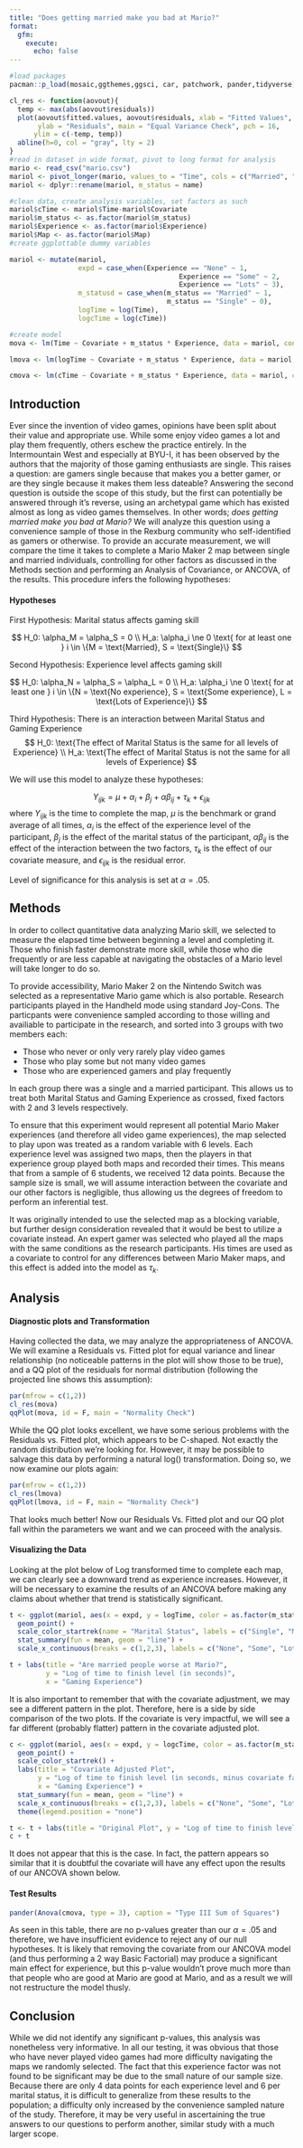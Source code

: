 ```yaml
---
title: "Does getting married make you bad at Mario?"
format: 
  gfm:
    execute: 
      echo: false
---
```



```r
#load packages
pacman::p_load(mosaic,ggthemes,ggsci, car, patchwork, pander,tidyverse)

cl_res <- function(aovout){
  temp <- max(abs(aovout$residuals))
  plot(aovout$fitted.values, aovout$residuals, xlab = "Fitted Values",
       ylab = "Residuals", main = "Equal Variance Check", pch = 16, 
      ylim = c(-temp, temp))
  abline(h=0, col = "gray", lty = 2)
}
#read in dataset in wide format, pivot to long format for analysis
mario <- read_csv("mario.csv")
mariol <- pivot_longer(mario, values_to = "Time", cols = c("Married", "Single"))
mariol <- dplyr::rename(mariol, m_status = name)

#clean data, create analysis variables, set factors as such
mariol$cTime <- mariol$Time-mariol$Covariate
mariol$m_status <- as.factor(mariol$m_status)
mariol$Experience <- as.factor(mariol$Experience)
mariol$Map <- as.factor(mariol$Map)
#create ggplottable dummy variables

mariol <- mutate(mariol, 
                 expd = case_when(Experience == "None" ~ 1,
                                          Experience == "Some" ~ 2,
                                          Experience == "Lots" ~ 3),
                 m_statusd = case_when(m_status == "Married" ~ 1,
                                       m_status == "Single" ~ 0),
                 logTime = log(Time),
                 logcTime = log(cTime))

#create model
mova <- lm(Time ~ Covariate + m_status * Experience, data = mariol, contrasts = list(m_status = contr.sum, Experience = contr.sum))

lmova <- lm(logTime ~ Covariate + m_status * Experience, data = mariol, contrasts = list(m_status = contr.sum, Experience = contr.sum))

cmova <- lm(cTime ~ Covariate + m_status * Experience, data = mariol, contrasts = list(m_status = contr.sum, Experience = contr.sum))


```
## Introduction

Ever since the invention of video games, opinions have been split about their value and appropriate use. While some enjoy video games a lot and play them frequently, others eschew the practice entirely. In the Intermountain West and especially at BYU-I, it has been observed by the authors that the majority of those gaming enthusiasts are single. This raises a question: are gamers single because that makes you a better gamer, or are they single because it makes them less dateable? Answering the second question is outside the scope of this study, but the first can potentially be answered through it's reverse, using an archetypal game which has existed almost as long as video games themselves. In other words; *does getting married make you bad at Mario?*
We will analyze this question using a convenience sample of those in the Rexburg community who self-identified as gamers or otherwise. To provide an accurate measurement, we will compare the time it takes to complete a Mario Maker 2 map between single and married individuals, controlling for other factors as discussed in the Methods section and performing an Analysis of Covariance, or ANCOVA, of the results. This procedure infers the following hypotheses:

#### Hypotheses

First Hypothesis: Marital status affects gaming skill

$$
  H_0: \alpha_M = \alpha_S = 0 \\
  H_a: \alpha_i \ne 0 \text{ for at least one } i \in \{M = \text{Married}, S = \text{Single}\}
$$

Second Hypothesis: Experience level affects gaming skill

$$
 H_0: \alpha_N = \alpha_S = \alpha_L = 0 \\
  H_a: \alpha_i \ne 0 \text{ for at least one } i \in \{N = \text{No experience}, S = \text{Some experience}, L = \text{Lots of Experience}\}
$$

Third Hypothesis: There is an interaction between Marital Status and Gaming Experience
$$
  H_0: \text{The effect of Marital Status is the same for all levels of Experience} \\
  H_a: \text{The effect of Marital Status is not the same for all levels of Experience}
$$


We will use this model to analyze these hypotheses:

$$
 Y_{ijk} = \mu + \alpha_i + \beta_j + \alpha\beta_{ij} + \tau_k + \epsilon_{ijk}
$$
where $Y_{ijk}$ is the time to complete the map, $\mu$ is the benchmark or grand average of all times, $\alpha_i$ is the effect of the experience level of the participant, $\beta_j$ is the effect of the marital status of the participant, $\alpha\beta_{ij}$ is the effect of the interaction between the two factors, $\tau_k$ is the effect of our covariate measure, and $\epsilon_{ijk}$ is the residual error.

Level of significance for this analysis is set at $\alpha = .05$.

## Methods

In order to collect quantitative data analyzing Mario skill, we selected to measure the elapsed time between beginning a level and completing it. Those who finish faster demonstrate more skill, while those who die frequently or are less capable at navigating the obstacles of a Mario level will take longer to do so. 

To provide accessibility, Mario Maker 2 on the Nintendo Switch was selected as a representative Mario game which is also portable. Research participants played in the Handheld mode using standard Joy-Cons. The particpants were convenience sampled according to those willing and availiable to participate in the research, and sorted into 3 groups with two members each:

* Those who never or only very rarely play video games
* Those who play some but not many video games
* Those who are experienced gamers and play frequently

In each group there was a single and a married participant. This allows us to treat both Marital Status and Gaming Experience as crossed, fixed factors with 2 and 3 levels respectively.

To ensure that this experiment would represent all potential Mario Maker experiences (and therefore all video game experiences), the map selected to play upon was treated as a random variable with 6 levels. Each  experience level was assigned two maps, then the players in that experience group played both maps and recorded their times. This means that from a sample of 6 students, we received 12 data points. Because the sample size is small, we will assume interaction between the covariate and our other factors is negligible, thus allowing us the degrees of freedom to perform an inferential test.

It was originally intended to use the selected map as a blocking variable, but further design consideration revealed that it would be best to utilize a covariate instead. An expert gamer was selected who played all the maps with the same conditions as the research participants. His times are used as a covariate to control for any differences between Mario Maker maps, and this effect is added into the model as $\tau_k$. 

## Analysis

#### Diagnostic plots and Transformation

Having collected the data, we may analyze the appropriateness of ANCOVA. We will examine a Residuals vs. Fitted plot for equal variance  and linear relationship (no noticeable patterns in the plot will show those to be true), and a QQ plot of the residuals for normal distribution (following the projected line shows this assumption):

```r
par(mfrow = c(1,2))
cl_res(mova)
qqPlot(mova, id = F, main = "Normality Check")

```
While the QQ plot looks excellent, we have some serious problems with the Residuals vs. Fitted plot, which appears to be C-shaped. Not exactly the random distribution we're looking for. However, it may be possible to salvage this data by performing a natural log() transformation. Doing so, we now examine our plots again:

```r
par(mfrow = c(1,2))
cl_res(lmova)
qqPlot(lmova, id = F, main = "Normality Check")

```

That looks much better! Now our Residuals Vs. Fitted plot and our QQ plot fall within the parameters we want and we can proceed with the analysis.

#### Visualizing the Data

Looking at the plot below of Log transformed time to complete each map, we can clearly see a downward trend as experience increases. However, it will be necessary to examine the results of an ANCOVA before making any claims about whether that trend is statistically significant.
```r
t <- ggplot(mariol, aes(x = expd, y = logTime, color = as.factor(m_statusd))) + 
  geom_point() + 
  scale_color_startrek(name = "Marital Status", labels = c("Single", "Married"))  + 
  stat_summary(fun = mean, geom = "line") + 
  scale_x_continuous(breaks = c(1,2,3), labels = c("None", "Some", "Lots"))

t + labs(title = "Are married people worse at Mario?", 
         y = "Log of time to finish level (in seconds)", 
         x = "Gaming Experience")

```

It is also important to remember that with the covariate adjustment, we may see a different pattern in the plot. Therefore, here is a side by side comparison of the two plots. If the covariate is very impactful, we will see a far different (probably flatter) pattern in the covariate adjusted plot.

```r
c <- ggplot(mariol, aes(x = expd, y = logcTime, color = as.factor(m_statusd))) + 
  geom_point() + 
  scale_color_startrek() + 
  labs(title = "Covariate Adjusted Plot", 
       y = "Log of time to finish level (in seconds, minus covariate factor)",
       x = "Gaming Experience") + 
  stat_summary(fun = mean, geom = "line") + 
  scale_x_continuous(breaks = c(1,2,3), labels = c("None", "Some", "Lots")) + 
  theme(legend.position = "none")

t <- t + labs(title = "Original Plot", y = "Log of time to finish level (in seconds)", x = "Gaming Experience")
c + t
```

It does not appear that this is the case. In fact, the pattern appears so similar that it is doubtful the covariate will have any effect upon the results of our ANCOVA shown below.

#### Test Results

```r
pander(Anova(cmova, type = 3), caption = "Type III Sum of Squares")
```

As seen in this table, there are no p-values greater than our $\alpha = .05$ and therefore, we have insufficient evidence to reject any of our null hypotheses. It is likely that removing the covariate from our ANCOVA model (and thus performing a 2 way Basic Factorial) may produce a significant main effect for experience, but this p-value wouldn't prove much more than that people who are good at Mario are good at Mario, and as a result we will not restructure the model thusly.

## Conclusion

While we did not identify any significant p-values, this analysis was nonetheless very informative. In all our testing, it was obvious that those who have never played video games had more difficulty navigating the maps we randomly selected. The fact that this experience factor was not found to be significant may be due to the small nature of our sample size. Because there are only 4 data points for each experience level and 6 per marital status, it is difficult to generalize from these results to the population; a difficulty only increased by the convenience sampled nature of the study. Therefore, it may be very useful in ascertaining the true answers to our questions to perform another, similar study with a much larger scope. 


